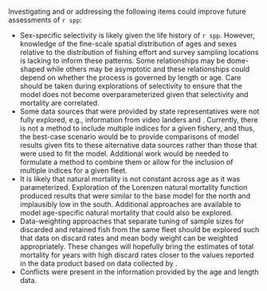Investigating and or addressing the following items could improve future assessments of `r spp`: 

- Sex-specific selectivity is likely given the life history of `r spp`.
However, knowledge of the fine-scale spatial distribution of ages and sexes relative to
the distribution of fishing effort and survey sampling locations is lacking to inform these patterns.
Some relationships may be dome-shaped while others may be asymptotic and
these relationships could depend on whether the process is governed by length or age.
Care should be taken during explorations of selectivity to ensure that the model
does not become overparameterized given that selectivity and mortality are correlated.
- Some data sources that were provided by state representatives were not fully explored,
e.g., information from video landers and \glspl{rov}.
Currently, there is not a method to include multiple indices for a given fishery, and thus,
the best-case scenario would be to provide comparisons of model results given fits to these alternative data sources rather than those that were used to fit the model.
Additional work would be needed to formulate a method to combine them or
allow for the inclusion of multiple \gls{cpue} indices for a given fleet.
- It is likely that natural mortality is not constant across age as it was parameterized.
Exploration of the Lorenzen natural mortality function produced results that
were similar to the base model for the north and implausibly low in the south.
Additional approaches are available to model age-specific natural mortality
that could also be explored.
- Data-weighting approaches that separate tuning of
sample sizes for discarded and retained fish from the same fleet
should be explored such that
data on discard rates and mean body weight can be weighted appropriately.
These changes will hopefully 
bring the estimates of total mortality for years with high discard rates closer to
the values reported in the \gls{gemm} data product based on data collected by \gls{wcgop}.
- Conflicts were present in the information provided by the age and length data.
